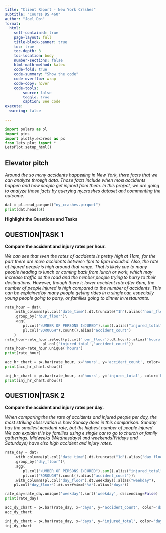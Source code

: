 ```yaml
---
title: "Client Report - New York Crashes"
subtitle: "Course DS 460"
author: "Joel Doh"
format:
  html:
    self-contained: true
    page-layout: full
    title-block-banner: true
    toc: true
    toc-depth: 3
    toc-location: body
    number-sections: false
    html-math-method: katex
    code-fold: true
    code-summary: "Show the code"
    code-overflow: wrap
    code-copy: hover
    code-tools:
        source: false
        toggle: true
        caption: See code
execute: 
  warning: false
    
---
```


```python
import polars as pl
import pins
import plotly.express as px
from lets_plot import *
LetsPlot.setup_html()
```


## Elevator pitch

_Around the so many accidents happening in New York, there facts that we can analyze through data. Those facts include when most accidents happen and how people get injured from them. In this project, we are going to analyze those facts by querying ny_crashes dataset and commenting the outcome._

```python
dat = pl.read_parquet("ny_crashes.parquet")
print(dat.head(5))
```

__Highlight the Questions and Tasks__

## QUESTION|TASK 1

__Compare the accident and injury rates per hour.__

_We can see that even the rates of accidents is pretty high at 11am, for the part there are more accidents between 1pm to 6pm included. Also, the rate of injured people is high around that range. That is likely due to many people heading to lunch or coming back from lunch or work, which may increase traffic on the road and the number people trying to hurry to their destinations. However, though there is lower accident rate after 6pm, the number of people injured is high compared to the number of accidents. This can be explained by many people getting rides in a single car, especially young people going to party, or families going to dinner in restaurants._

```python
rate_hour = dat\
    .with_columns(pl.col("date_time").dt.truncate("1h").alias("hour_floor"))\
    .group_by("hour_floor")\
    .agg(
        pl.col("NUMBER OF PERSONS INJURED").sum().alias("injured_total"),
        pl.col("BOROUGH").count().alias("accident_count")
    )
rate_hour=rate_hour.select(pl.col('hour_floor').dt.hour().alias('hours'), 
                 pl.col('injured_total','accident_count'))
rate_hour=rate_hour.unique('hours')
print(rate_hour)
```


```python
acc_hr_chart = px.bar(rate_hour, x='hours', y='accident_count', color='hours', title='Accident Rate per Hour', orientation='v')
print(acc_hr_chart.show())
```


```python
inj_hr_chart = px.bar(rate_hour, x='hours', y='injured_total', color='hours', title='Rate of People Injured per Hour')
print(inj_hr_chart.show())

```


## QUESTION|TASK 2

__Compare the accident and injury rates per day.__

_When comparing the the rate of accidents and injured people per day, the most striking observation is how Sunday does in this comparison. Sunday has the smallest accident rate, but the highest number of people injured. We can explain this by families using a single car to go to church or family gatherings. Midweeks (Wednesdays) and weekends(Fridays and Saturdays) have also high accident and injury rates._

```python
rate_day = dat\
    .with_columns(pl.col("date_time").dt.truncate("1d").alias("day_floor"))\
    .group_by("day_floor")\
    .agg(
        pl.col("NUMBER OF PERSONS INJURED").sum().alias("injured_total"),
        pl.col("BOROUGH").count().alias("accident_count"))\
    .with_columns(pl.col("day_floor").dt.weekday().alias("weekday"),
    pl.col("day_floor").dt.strftime('%A').alias('days'))
    
rate_day=rate_day.unique('weekday').sort('weekday', descending=False)
print(rate_day)
```


```python
acc_dy_chart = px.bar(rate_day, x='days', y='accident_count', color='days', title='Accident Rate per Day', orientation='v')
acc_dy_chart
```


```python
inj_dy_chart = px.bar(rate_day, x='days', y='injured_total', color='days', title='Rate of People Injured per Day')
inj_dy_chart
```
